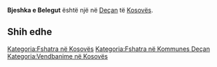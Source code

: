 {{Fshat në 
 | Emri                = Bjeshka e Belegut
 | EmriAlt                = 
 | NAME_SHORT_FORM=      
 | NAME_GENERIC=      
 | NAME_SORT_NAME_RO=      BJESHKAEBELEGUT
 | FULL_NAME_RO = Bjeshka e Belegut
 | FULL_NAME_ND_RO=Bjeshka e Belegut
 | SORT_NAME_RG=BJESHKAEBELEGUT
 | FULL_NAME_RG=Bjeshka e Belegut
 | FULL_NAME_ND_RG=Bjeshka e Belegut
 | SRP_NAME_SHORT_FORM=      
 | SRP_NAME_GENERIC=      
 | SRP_NAME_SORT_NAME_RO=      
 | SRP_FULL_NAME_RO = 
 | SRP_FULL_NAME_ND_RO=
 | SRP_SORT_NAME_RG=
 | SRP_FULL_NAME_RG=
 | SRP_FULL_NAME_ND_RG=
 | Emri (Rasa dhanore) = 
 | Figura              = 
 | Shteti              = Kosovo
 | Komuna              = Deçan
 | Kodi postar         = 
 | Sipërfaqja          = 

 | Popullsia           = 

 | Regj. i popullsisë  = 
 | Dend. e popullsisë  = 
 | Faqja zyrtare       = 
 <!--- Koordinatat ----> 
 | Gjerësia            = 42.596667
 | Gjatësia            = 20.101944
 | Lartësia            = 
}}
'''Bjeshka e Belegut''' është një [[]] në [[Deçan]] të [[Kosovës]].

<!-- == Gjeografia == -->
<!-- == Historia == -->
<!-- == Demografia == -->
== Shih edhe ==
{{Komuna Deçan}}
{{Kosovo-Administrata-Cung}}

[[Kategoria:Fshatra në Kosovës]]
[[Kategoria:Fshatra në Kommunes Deçan]]
[[Kategoria:Vendbanime në Kosovës]]